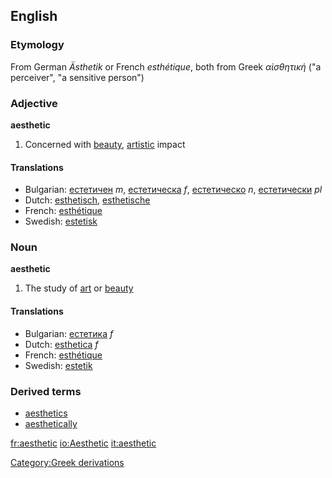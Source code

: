 
==English==
===Etymology===
From German ''Ästhetik'' or French ''esthétique'', both from Greek ''αἰσθητική'' ("a perceiver", "a sensitive person")

===Adjective===
'''aesthetic'''
#Concerned with [[beauty]], [[artistic]] impact

====Translations====
*Bulgarian: [[естетичен]] ''m'', [[естетическа]] ''f'', [[естетическо]] ''n'', [[естетически]] ''pl''
*Dutch: [[esthetisch]], [[esthetische]]
*French: [[esthétique]]
*Swedish: [[estetisk]]

===Noun===
'''aesthetic'''
#The study of [[art]] or [[beauty]]

====Translations====
*Bulgarian: [[естетика]] ''f''
*Dutch: [[esthetica]] ''f''
*French: [[esthétique]]
*Swedish: [[estetik]]

===Derived terms===
*[[aesthetics]]
*[[aesthetically]]

[[Category:Greek derivations]]

[[fr:aesthetic]]
[[io:Aesthetic]]
[[it:aesthetic]]